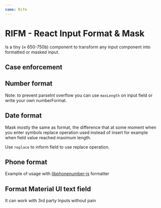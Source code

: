 ```yaml
---
name: Rifm
---
```


# RIFM - React Input Format & Mask

Is a tiny (≈ 650-750b) component to transform any input component
into formatted or masked input.


## Case enforcement

<EmbedCodesandbox
  title="istarkob/rifm: case-enforcement"
  href='github/istarkov/rifm/tree/master/codesandboxes/pages/case-enforcement'
/>

## Number format

Note: to prevent parseInt overflow you can use `maxLength` on input field
or write your own numberFormat.

<EmbedCodesandbox
  title="istarkob/rifm: number-format"
  href='github/istarkov/rifm/tree/master/codesandboxes/pages/number-format'
/>

## Date format

Mask mostly the same as format, the difference that at some moment
when you enter symbols replace operation used instead of insert
for example when field value reached maximum length.

Use `replace` to inform field to use replace operation.

<EmbedCodesandbox
  title="istarkob/rifm: date-format"
  href='github/istarkov/rifm/tree/master/codesandboxes/pages/date-format'
/>

## Phone format

Example of usage with
[libphonenumber-js](https://github.com/catamphetamine/libphonenumber-js) formatter

<EmbedCodesandbox
  title="istarkob/rifm: phone-format"
  href='github/istarkov/rifm/tree/master/codesandboxes/pages/phone-format'
/>

## Format Material UI text field

It can work with 3rd party Inputs without pain

<EmbedCodesandbox
  title="istarkob/rifm: material-ui"
  href='github/istarkov/rifm/tree/master/codesandboxes/pages/material-ui'
/>
